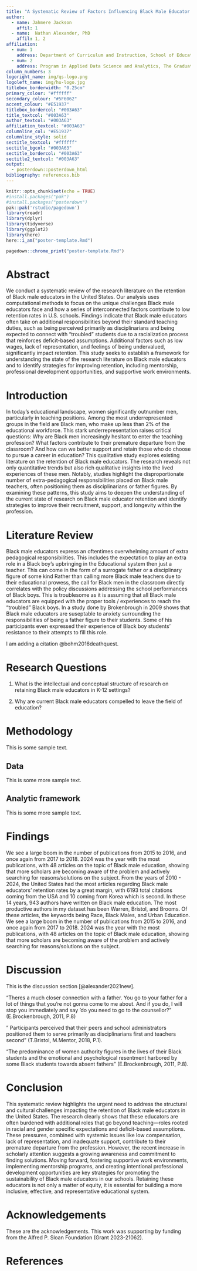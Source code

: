 ```yaml
---
title: "A Systematic Review of Factors Influencing Black Male Educator Retention"
author: 
  - name: Jahmere Jackson
    affil: 1
  - name:  Nathan Alexander, PhD
    affil: 1, 2
affiliation:
  - num: 1
    address: Department of Curriculum and Instruction, School of Education
  - num: 2
    address: Program in Applied Data Science and Analytics, The Graduate School
column_numbers: 3
logoright_name: img/qs-logo.png
logoleft_name: img/hu-logo.jpg
titlebox_borderwidth: "0.25cm"
primary_colour: "#ffffff"
secondary_colour: "#5F6062"
accent_colour: "#E51937"
titlebox_bordercol: "#003A63"
title_textcol: "#003A63"
author_textcol: "#003A63"
affiliation_textcol: "#003A63"
columnline_col: "#E51937"
columnline_style: solid
sectitle_textcol: "#ffffff"
sectitle_bgcol: "#003A63"
sectitle_bordercol: "#003A63"
sectitle2_textcol: "#003A63"
output: 
  - posterdown::posterdown_html
bibliography: references.bib
---
```


```r
knitr::opts_chunk$set(echo = TRUE)
#install.packages("pak")
#install.packages("posterdown")
pak::pak('rstudio/pagedown')
library(readr)
library(dplyr)
library(tidyverse)
library(ggplot2)
library(here)
here::i_am("poster-template.Rmd")
```

```r
pagedown::chrome_print("poster-template.Rmd")
```

# Abstract

We conduct a systematic review of the research literature on the retention of Black male educators in the United States. Our analysis uses computational methods to focus on the unique challenges Black male educators face and how a series of interconnected factors contribute to low retention rates in U.S. schools. Findings indicate that Black male educators often take on additional responsibilities beyond their standard teaching duties, such as being perceived primarily as disciplinarians and being expected to connect with "troubled" students due to a racialization process that reinforces deficit-based assumptions. Additional factors such as low wages, lack of representation, and feelings of being undervalued, significantly impact retention. This study seeks to establish a framework for understanding the state of the research literature on Black male educators and to identify strategies for improving retention, including mentorship, professional development opportunities, and supportive work environments. 

# Introduction

In today’s educational landscape, women significantly outnumber men, particularly in teaching positions. Among the most underrepresented groups in the field are Black men, who make up less than 2% of the educational workforce. This stark underrepresentation raises critical questions: Why are Black men increasingly hesitant to enter the teaching profession? What factors contribute to their premature departure from the classroom? And how can we better support and retain those who do choose to pursue a career in education?
This qualitative study explores existing literature on the retention of Black male educators. The research reveals not only quantitative trends but also rich qualitative insights into the lived experiences of these men. Notably, studies highlight the disproportionate number of extra-pedagogical responsibilities placed on Black male teachers, often positioning them as disciplinarians or father figures.
By examining these patterns, this study aims to deepen the understanding of the current state of research on Black male educator retention and identify strategies to improve their recruitment, support, and longevity within the profession.

# Literature Review

Black male educators express an oftentimes overwhelming amount of extra pedagogical responsibilities. This includes the expectation to play an extra role in a Black boy's upbringing in the Educational system then just a teacher. This can come in the form of a surrogate father or a disciplinary figure of some kind Rather than calling more Black male teachers due to their educational prowess, the call for Black men in the classroom directly correlates with the policy discussions addressing the school performances of Black boys. This is troublesome as it is assuming that all Black male educators are equipped with the proper tools / experiences to reach the "troubled" Black boys. 
In a study done by Brokenbrough in 2009 shows that Black male educators are suseptable to anxiety surrounding the responsibilities of being a father figure to their students. Some of his participants even expressed their experience of Black boy students' resistance to their attempts to fill this role. 

I am adding a citation @bohm2016deathquest.

# Research Questions

1. What is the intellectual and conceptual structure of research on retaining Black male educators in K-12 settings?

2. Why are current Black male educators compelled to leave the field of education?

# Methodology

This is some sample text.

## Data

This is some more sample text.

## Analytic framework

This is some more sample text.

# Findings

We see a large boom in the number of publications from 2015 to 2016, and once again from 2017 to 2018. 2024 was the year with the most publications, with 48 articles on the topic of Black male education, showing that more scholars are becoming aware of the problem and actively searching for reasons/solutions on the subject. 
From the years of 2010 - 2024, the United States had the most articles regarding Black male educators' retention rates by a great margin, with 6193 total citations coming from the USA and 10 coming from Korea which is second.
In these 14 years, 943 authors have written on Black male education. The most productive authors in my dataset has been Warren, Bristol, and Brooms. Of these articles, the keywords being Race, Black Males, and Urban Education. 
We see a large boom in the number of publications from 2015 to 2016, and once again from 2017 to 2018. 2024 was the year with the most publications, with 48 articles on the topic of Black male education, showing that more scholars are becoming aware of the problem and actively searching for reasons/solutions on the subject. 

# Discussion

This is the discussion section [@alexander2021new].

"Theres a much closer connection with a father. You go to your father for a lot of things that you're not gonna come to me about. And if you do, I will stop you immediately and say 'do you need to go to the counsellor?" (E.Brockenbrough, 2011, P.8)

" Participants perceived that their peers and school administrators positioned them to serve primarily as disciplinarians first and teachers second" (T.Bristol, M.Mentor, 2018, P.1).

“The predominance of women authority figures in the lives of their Black students and the emotional and psychological resentment harbored by some Black students towards absent fathers” (E.Brockenbrough, 2011, P.8).

# Conclusion

This systematic review highlights the urgent need to address the structural and cultural challenges impacting the retention of Black male educators in the United States. The research clearly shows that these educators are often burdened with additional roles that go beyond teaching—roles rooted in racial and gender specific expectations and deficit-based assumptions. These pressures, combined with systemic issues like low compensation, lack of representation, and inadequate support, contribute to their premature departure from the profession. However, the recent increase in scholarly attention suggests a growing awareness and commitment to finding solutions. Moving forward, fostering supportive work environments, implementing mentorship programs, and creating intentional professional development opportunities are key strategies for promoting the sustainability of Black male educators in our schools. Retaining these educators is not only a matter of equity, it is essential for building a more inclusive, effective, and representative educational system.

# Acknowledgements

These are the acknowledgements. This work was supporting by funding from the Alfred P. Sloan Foundation (Grant 2023-21062).

# References
